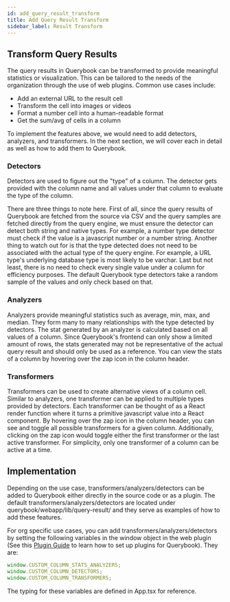 ```yaml
---
id: add_query_result_transform
title: Add Query Result Transform
sidebar_label: Result Transform
---
```


## Transform Query Results

The query results in Querybook can be transformed to provide meaningful statistics or visualization. This can be tailored to the needs of the organization through the use of web plugins. Common use cases include:

-   Add an external URL to the result cell
-   Transform the cell into images or videos
-   Format a number cell into a human-readable format
-   Get the sum/avg of cells in a column

To implement the features above, we would need to add detectors, analyzers, and transformers. In the next section, we will cover each in detail as well as how to add them to Querybook.

### Detectors

Detectors are used to figure out the "type" of a column. The detector gets provided with the column name and all values under that column to evaluate the type of the column.

There are three things to note here. First of all, since the query results of Querybook are fetched from the source via CSV and the query samples are fetched directly from the query engine, we must ensure the detector can detect both string and native types. For example, a number type detector must check if the value is a javascript number or a number string. Another thing to watch out for is that the type detected does not need to be associated with the actual type of the query engine. For example, a URL type's underlying database type is most likely to be varchar. Last but not least, there is no need to check every single value under a column for efficiency purposes. The default Querybook type detectors take a random sample of the values and only check based on that.

### Analyzers

Analyzers provide meaningful statistics such as average, min, max, and median. They form many to many relationships with the type detected by detectors. The stat generated by an analyzer is calculated based on all values of a column. Since Querybook's frontend can only show a limited amount of rows, the stats generated may not be representative of the actual query result and should only be used as a reference. You can view the stats of a column by hovering over the zap icon in the column header.

### Transformers

Transformers can be used to create alternative views of a column cell. Similar to analyzers, one transformer can be applied to multiple types provided by detectors. Each transformer can be thought of as a React render function where it turns a primitive javascript value into a React component. By hovering over the zap icon in the column header, you can see and toggle all possible transformers for a given column. Additionally, clicking on the zap icon would toggle either the first transformer or the last active transformer. For simplicity, only one transformer of a column can be active at a time.

## Implementation

Depending on the use case, transformers/analyzers/detectors can be added to Querybook either directly in the source code or as a plugin. The default transformers/analyzers/detectors are located under querybook/webapp/lib/query-result/ and they serve as examples of how to add these features.

For org specific use cases, you can add transformers/analyzers/detectors by setting the following variables in the window object in the web plugin (See this [Plugin Guide](plugins.mdx) to learn how to set up plugins for Querybook). They are:

```js
window.CUSTOM_COLUMN_STATS_ANALYZERS;
window.CUSTOM_COLUMN_DETECTORS;
window.CUSTOM_COLUMN_TRANSFORMERS;
```

The typing for these variables are defined in App.tsx for reference.
